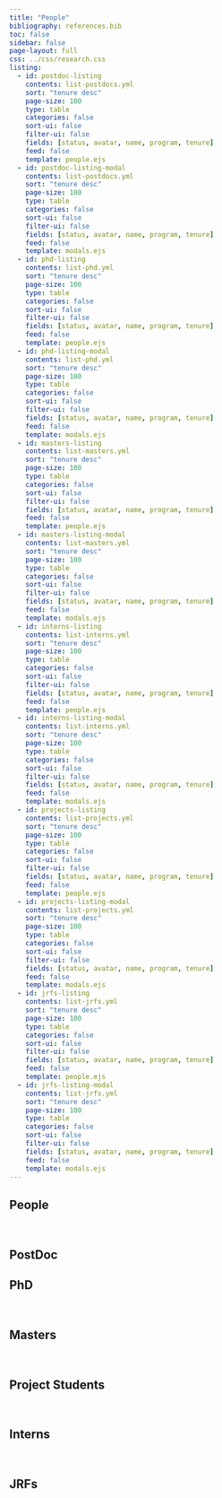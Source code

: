 ```yaml
---
title: "People"
bibliography: references.bib
toc: false
sidebar: false
page-layout: full
css: ../css/research.css
listing:
  - id: postdoc-listing 
    contents: list-postdocs.yml
    sort: "tenure desc"
    page-size: 100
    type: table
    categories: false
    sort-ui: false
    filter-ui: false
    fields: [status, avatar, name, program, tenure]
    feed: false
    template: people.ejs
  - id: postdoc-listing-modal
    contents: list-postdocs.yml
    sort: "tenure desc"
    page-size: 100
    type: table
    categories: false
    sort-ui: false
    filter-ui: false
    fields: [status, avatar, name, program, tenure]
    feed: false
    template: modals.ejs
  - id: phd-listing
    contents: list-phd.yml
    sort: "tenure desc"
    page-size: 100
    type: table
    categories: false
    sort-ui: false
    filter-ui: false
    fields: [status, avatar, name, program, tenure]
    feed: false
    template: people.ejs
  - id: phd-listing-modal
    contents: list-phd.yml
    sort: "tenure desc"
    page-size: 100
    type: table
    categories: false
    sort-ui: false
    filter-ui: false
    fields: [status, avatar, name, program, tenure]
    feed: false
    template: modals.ejs
  - id: masters-listing
    contents: list-masters.yml
    sort: "tenure desc"
    page-size: 100
    type: table
    categories: false
    sort-ui: false
    filter-ui: false
    fields: [status, avatar, name, program, tenure]
    feed: false
    template: people.ejs
  - id: masters-listing-modal
    contents: list-masters.yml
    sort: "tenure desc"
    page-size: 100
    type: table
    categories: false
    sort-ui: false
    filter-ui: false
    fields: [status, avatar, name, program, tenure]
    feed: false
    template: modals.ejs
  - id: interns-listing
    contents: list-interns.yml
    sort: "tenure desc"
    page-size: 100
    type: table
    categories: false
    sort-ui: false
    filter-ui: false
    fields: [status, avatar, name, program, tenure]
    feed: false
    template: people.ejs
  - id: interns-listing-modal
    contents: list-interns.yml
    sort: "tenure desc"
    page-size: 100
    type: table
    categories: false
    sort-ui: false
    filter-ui: false
    fields: [status, avatar, name, program, tenure]
    feed: false
    template: modals.ejs
  - id: projects-listing
    contents: list-projects.yml
    sort: "tenure desc"
    page-size: 100
    type: table
    categories: false
    sort-ui: false
    filter-ui: false
    fields: [status, avatar, name, program, tenure]
    feed: false
    template: people.ejs
  - id: projects-listing-modal
    contents: list-projects.yml
    sort: "tenure desc"
    page-size: 100
    type: table
    categories: false
    sort-ui: false
    filter-ui: false
    fields: [status, avatar, name, program, tenure]
    feed: false
    template: modals.ejs
  - id: jrfs-listing
    contents: list-jrfs.yml
    sort: "tenure desc"
    page-size: 100
    type: table
    categories: false
    sort-ui: false
    filter-ui: false
    fields: [status, avatar, name, program, tenure]
    feed: false
    template: people.ejs
  - id: jrfs-listing-modal
    contents: list-jrfs.yml
    sort: "tenure desc"
    page-size: 100
    type: table
    categories: false
    sort-ui: false
    filter-ui: false
    fields: [status, avatar, name, program, tenure]
    feed: false
    template: modals.ejs
---
```


:::{.column-body-outset}

# People
<p>&nbsp;</p>

::: {.panel-tabset}
## PostDoc

::: {#postdoc-listing}
:::


## PhD

<p>&nbsp;</p>

::: {#phd-listing}
::: 

## Masters

<p>&nbsp;</p>

::: {#masters-listing}
:::

## Project Students

<p>&nbsp;</p>

::: {#projects-listing}
:::

## Interns

<p>&nbsp;</p> 

::: {#interns-listing}
:::

## JRFs

<p>&nbsp;</p>

::: {#jrfs-listing}
:::

:::

:::




::: {#postdoc-listing-modal}
:::

::: {#phd-listing-modal}
:::

::: {#masters-listing-modal}
:::

::: {#projects-listing-modal}
:::

::: {#interns-listing-modal}
:::

::: {#jrfs-listing-modal}
:::
